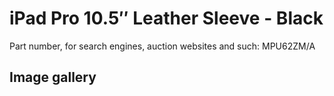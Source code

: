 
# iPad Pro 10.5″ Leather Sleeve - Black

Part number, for search engines, auction websites and such: MPU62ZM/A

## Image gallery

<div style={{ width: "768px" }}>
  <GalleryComponent
    images={[
      {
        original: "/everysource/MPU62.webp",
        thumbnail: "/everypreview/MPU62.webp",
      },
      {
        original: "/everysource/MPU62_AV2.webp",
        thumbnail: "/everypreview/MPU62_AV2.webp",
      },
      {
        original: "/everysource/MPU62_AV3.webp",
        thumbnail: "/everypreview/MPU62_AV3.webp",
      }
    ]}
  />
</div>